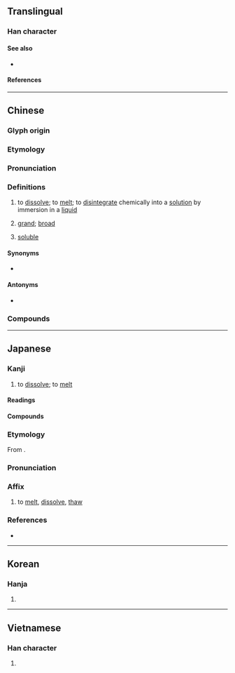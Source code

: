 {{also|浴}}
{{character info}}
==Translingual==

===Han character===
{{Han char|rn=85|rad=水|as=10|sn=13|four=33168|canj=EJCR|ids=⿰氵容}}

====See also====
* {{l|mul|浴}} <!-- visually similar: differs in just one component -->

====References====
{{Han ref|kx=0641.040|dkj=17983|dj=1048.120|hdz=31708.090|uh=6EB6}}

----

==Chinese==
{{zh-forms}}

===Glyph origin===
{{Han etym}}
{{Han compound|水|alt1=氵|t1=water|容|ls=psc|c1=s|c2=p}}

===Etymology===
{{rfe|zh|What relation is there between [[融]], [[鎔]], [[熔]], and [[溶]]?}}

===Pronunciation===
{{zh-pron
|m=róng
|c=jung4
|h=pfs=yùng
|md=ṳ̀ng
|mn=qz,tw,xm:iûⁿ/zz:iôⁿ/ml,jj,tw:iông/pn:iâuⁿ
|mn_note=iûⁿ/iôⁿ - vernacular; iông - literary
|mn-t=ion5/iên5
|mn-t_note=ion5 - Shantou; iên5 - Chaozhou
|w=
|mc=y
|oc=y
|cat=v,a
}}

===Definitions===
{{zh-hanzi}}

# to [[dissolve]]; to [[melt]]; to [[disintegrate]] chemically into a [[solution]] by immersion in a [[liquid]]
# {{lb|zh|literary|of water}} [[grand]]; [[broad]]
# [[soluble]]

====Synonyms====
* {{s|to dissolve}} {{zh-l|溶解}}

====Antonyms====
* {{s|to dissolve}} {{zh-l|凝結}}

===Compounds===
{{zh-der|不溶|可溶性|岩溶|暖溶溶|氣態溶液|汗溶溶|沇溶|液態溶液|溶㵝|溶入|溶劑|溶化|溶合|溶媒|溶氧量|溶液|溶溶|溶溶洩洩|溶溶脈脈|溶溶蕩蕩|溶蝕|溶解|溶解度|溶解熱|溶質|澒溶|真溶液|飽和溶液|河溶}}

{{zh-cat|Advanced}}

----

==Japanese==

===Kanji===
{{ja-kanji|grade=c|rs=水10}}

# to [[dissolve]]; to [[melt]]

====Readings====
{{ja-readings
|goon=ゆう<ゆう
|kanon=よう<よう
|kun=と-く, と-かす, と-ける
}}

====Compounds====
{{col2-u|ja
|{{ja-r|溶%暗|よう%あん}}
|{{ja-r|溶%溢|よう%いつ}}
|{{ja-r|溶%液|よう%えき}}
|{{ja-r|溶%化|よう%か}} ({{ja-r|熔%化|よう%か|rom=-}})
|{{ja-r|溶%解|よう%かい}} ({{ja-r|熔%解|よう%かい|rom=-}}, {{ja-r|鎔%解|よう%かい|rom=-}})
|{{ja-r|溶%岩|よう%がん}} ({{ja-r|熔%岩|よう%がん|rom=-}})
|{{ja-r|溶%菌|よう%きん}}
|{{ja-r|溶%血|よう%けつ}}
|{{ja-r|溶%鉱%炉|よう%こう%ろ}} ({{ja-r|鎔%鉱%炉|よう%こう%ろ|rom=-}})
|{{ja-r|溶%滓|よう%さい}} ({{ja-r|鎔%滓|よう%さい|rom=-}})
|{{ja-r|溶%滓|よう%し}} ({{ja-r|鎔%滓|よう%し|rom=-}})
|{{ja-r|溶%質|よう%しつ}}
|{{ja-r|溶%射|よう%しゃ}}
|{{ja-r|溶%出|よう%しゅつ}}
|{{ja-r|溶%食|よう%しょく|rom=-}}, {{ja-r|溶%蝕|よう%しょく}}
|{{ja-r|溶%接|よう%せつ}} ({{ja-r|熔%接|よう%せつ|rom=-}})
|{{ja-r|溶%銑|よう%せん}} ({{ja-r|鎔%銑|よう%せん|rom=-}})
|{{ja-r|溶%然|よう%ぜん}}
|{{ja-r|溶%体|よう%たい}}
|{{ja-r|溶%断|よう%だん}}
|{{ja-r|溶%着|よう%ちゃく}} ({{ja-r|熔%着|よう%ちゃく|rom=-}})
|{{ja-r|溶%媒|よう%ばい}}
|{{ja-r|溶%明|よう%めい}}
|{{ja-r|溶%冶|よう%や}} ({{ja-r|鎔%冶|よう%や|rom=-}})
|{{ja-r|溶%融|よう%ゆう}} ({{ja-r|熔%融|よう%ゆう|rom=-}})
|{{ja-r|溶%溶|よう%よう}}
|{{ja-r|溶%漾|よう%よう}}
|{{ja-r|溶%錬|よう%れん}} ({{ja-r|熔%錬|よう%れん|rom=-}})
|{{ja-r|溶%炉|よう%ろ}} ({{ja-r|熔%炉|よう%ろ|rom=-}})
|{{ja-r|溶%和|よう%わ}} ({{ja-r|熔%和|よう%わ|rom=-}})
|{{ja-r|鴻%溶|こう%よう}}
|{{ja-r|紛%溶|ふん%よう}}
|{{ja-l|悠溶}}
|{{ja-r|游%溶|ゆう%よう}}
|{{ja-l|揺溶}}
}}

===Etymology===
{{ja-kanjitab|よう|yomi=kanon}}
From {{der|ja|ltc|sort=よう|-}} {{ltc-l|溶|id=2}}.

===Pronunciation===
{{ja-pron|よう}}

===Affix===
{{ja-pos|affix|よう}}

# to [[melt]], [[dissolve]], [[thaw]]

===References===
* {{R:Jitsu}}

----

==Korean==

===Hanja===
{{ko-hanja|용}}

# {{rfdef|ko|sort=水10}}

----

==Vietnamese==

===Han character===
{{vi-readings|rs=水10|reading=[[dung]]}}

# {{rfdef|vi|sort=水10}}